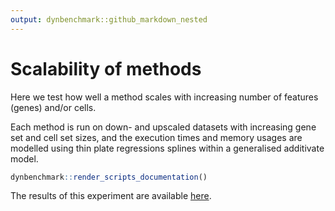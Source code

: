 ```yaml
---
output: dynbenchmark::github_markdown_nested
---
```


# Scalability of methods

Here we test how well a method scales with increasing number of features (genes) and/or cells.

Each method is run on down- and upscaled datasets with increasing gene set and cell set sizes, and the execution times and memory usages are modelled using thin plate regressions splines within a generalised additivate model.

```r
dynbenchmark::render_scripts_documentation()
```

The results of this experiment are available [here](`r dynbenchmark::link_to_results()`).
